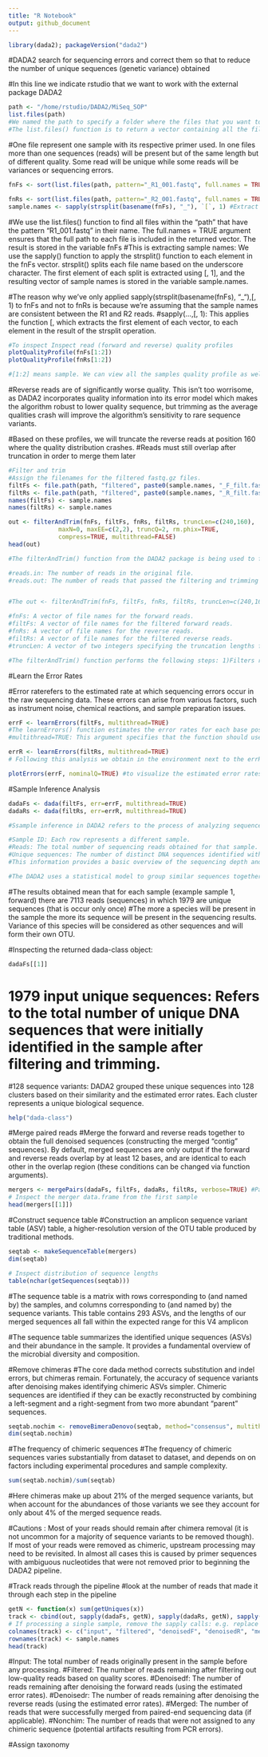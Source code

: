 ```yaml
---
title: "R Notebook"
output: github_document
---
```


```r
library(dada2); packageVersion("dada2")
```
#DADA2 search for sequencing errors and correct them so that to reduce the number of unique sequences (genetic variance) obtained

#In this line we indicate rstudio that we want to work with the external package DADA2

```r
path <- "/home/rstudio/DADA2/MiSeq_SOP"
list.files(path)
#We named the path to specify a folder where the files that you want to list are located
#The list.files() function is to return a vector containing all the files names that are in our path
```

#One file represent one sample with its respective primer used. In one files more than one sequences (reads) will be present but of the same length but of different quality. Some read will be unique while some reads will be variances or sequencing errors.
```r
fnFs <- sort(list.files(path, pattern="_R1_001.fastq", full.names = TRUE))

fnRs <- sort(list.files(path, pattern="_R2_001.fastq", full.names = TRUE))
sample.names <- sapply(strsplit(basename(fnFs), "_"), `[`, 1) #Extract sample names, assuming filenames have format: SAMPLENAME_XXX.fastq
```

#We use the list.files() function to find all files within the "path" that have the pattern "R1_001.fastq" in their name. The full.names = TRUE argument ensures that the full path to each file is included in the returned vector. The result is stored in the variable fnFs
#This is extracting sample names: We use the sapply() function to apply the strsplit() function to each element in the fnFs vector. strsplit() splits each file name based on the underscore character. The first element of each split is extracted using [, 1], and the resulting vector of sample names is stored in the variable sample.names.

#The reason why we've only applied sapply(strsplit(basename(fnFs), "_"),[, 1) to fnFs and not to fnRs is because we're assuming that the sample names are consistent between the R1 and R2 reads.
#sapply(...,[, 1): This applies the function [, which extracts the first element of each vector, to each element in the result of the strsplit operation.

```r
#To inspect Inspect read (forward and reverse) quality profiles
plotQualityProfile(fnFs[1:2])
plotQualityProfile(fnRs[1:2])

#[1:2] means sample. We can view all the samples quality profile as well

```

#Reverse reads are of significantly worse quality. This isn’t too worrisome, as DADA2 incorporates quality information into its error model which makes the algorithm robust to lower quality sequence, but trimming as the average qualities crash will improve the algorithm’s sensitivity to rare sequence variants. 

#Based on these profiles, we will truncate the reverse reads at position 160 where the quality distribution crashes.
#Reads must still overlap after truncation in order to merge them later


```r
#Filter and trim
#Assign the filenames for the filtered fastq.gz files.
filtFs <- file.path(path, "filtered", paste0(sample.names, "_F_filt.fastq.gz"))
filtRs <- file.path(path, "filtered", paste0(sample.names, "_R_filt.fastq.gz")) #Place filtered files in filtered/subdirectory
names(filtFs) <- sample.names
names(filtRs) <- sample.names
```
```r
out <- filterAndTrim(fnFs, filtFs, fnRs, filtRs, truncLen=c(240,160),
              maxN=0, maxEE=c(2,2), truncQ=2, rm.phix=TRUE,
              compress=TRUE, multithread=FALSE)
head(out)

#The filterAndTrim() function from the DADA2 package is being used to filter and trim the fastq files. This step removes low-quality reads and trims the reads to a specific position.

#reads.in: The number of reads in the original file.
#reads.out: The number of reads that passed the filtering and trimming steps.


#The out <- filterAndTrim(fnFs, filtFs, fnRs, filtRs, truncLen=c(240,160)) line in the DADA2 package is used to filter and trim paired-end fastq files. Here's a breakdown of the arguments:

#fnFs: A vector of file names for the forward reads.
#filtFs: A vector of file names for the filtered forward reads.
#fnRs: A vector of file names for the reverse reads.
#filtRs: A vector of file names for the filtered reverse reads.
#truncLen: A vector of two integers specifying the truncation lengths for the forward and reverse reads, respectively. In this case, the forward reads will be truncated to 240 base pairs and the reverse reads will be truncated to 160 base pairs.

#The filterAndTrim() function performs the following steps: 1)Filters reads: It removes low-quality reads based on their quality scores. 2)Trims reads: It trims the reads to the specified truncation lengths. 3) Writes filtered reads: It writes the filtered reads to the files specified in filtFs and filtRs.
```

#Learn the Error Rates

#Error raterefers to the estimated rate at which sequencing errors occur in the raw sequencing data. These errors can arise from various factors, such as instrument noise, chemical reactions, and sample preparation issues.

```r
errF <- learnErrors(filtFs, multithread=TRUE)
#The learnErrors() function estimates the error rates for each base position in the filtered reads. This information is used by DADA2 to denoise the data and assign reads to OTUs.
#multithread=TRUE: This argument specifies that the function should use multiple threads to speed up the computation.
```
```r
errR <- learnErrors(filtRs, multithread=TRUE)
# Following this analysis we obtain in the environment next to the errR vector "list of 3". The "List of 3" in the context of the DADA2 refers to the three main output objects created during the error rate learning process: 1) errR: This object contains the estimated error rates for each base position in the filtered reads. It is a matrix where each row corresponds to a base position and each column corresponds to a different nucleotide (A, C, G, or T). The values in the matrix represent the probability of a sequencing error occurring at that specific base position. 2) filts: This object is a character vector containing the file paths of the filtered reads. These files are used as input for subsequent steps in the DADA2 pipeline. 3) fnRs: This object is a character vector containing the file paths of the reverse reads. These files are used in conjunction with the forward reads (stored in filts) for paired-end sequencing data. These three objects are essential for the denoising and OTU assignment steps in the DADA2 pipeline, as they provide the necessary information about the sequencing error rates and the filtered read data.
```
```r
plotErrors(errF, nominalQ=TRUE) #to visualize the estimated error rates
```

#Sample Inference Analysis
```r
dadaFs <- dada(filtFs, err=errF, multithread=TRUE)
dadaRs <- dada(filtRs, err=errR, multithread=TRUE)

#Ssample inference in DADA2 refers to the process of analyzing sequence data to identify and quantify unique biological sequences (OTUs or ASVs) within a sample. It's a crucial step in understanding the microbial diversity present in a given environment.

#Sample ID: Each row represents a different sample.
#Reads: The total number of sequencing reads obtained for that sample.
#Unique sequences: The number of distinct DNA sequences identified within the sample.
#This information provides a basic overview of the sequencing depth and diversity observed in each sample.

#The DADA2 uses a statistical model to group similar sequences together, assuming that differences between sequences are due to sequencing errors rather than biological variation. This process helps to reduce the number of unique sequences and makes it easier to identify and analyze the dominant microbial populations in the sample. In summary, sample inference in DADA2 is essential for understanding the microbial composition of a sample and for making inferences about the ecological processes occurring within that environment.
```
#The results obtained mean that for each sample (example sample 1, forward) there are 7113 reads (sequences) in which 1979 are unique sequences (that is occur only once)
#The more a species will be present in the sample the more its sequence will be present in the sequencing results. Variance of this species will be considered as other sequences and will form their own OTU. 


#Inspecting the returned dada-class object:
```r
dadaFs[[1]]
```
# 1979 input unique sequences: Refers to the total number of unique DNA sequences that were initially identified in the sample after filtering and trimming.
#128 sequence variants: DADA2 grouped these unique sequences into 128 clusters based on their similarity and the estimated error rates. Each cluster represents a unique biological sequence.


```r
help("dada-class")
```


#Merge paired reads
#Merge the forward and reverse reads together to obtain the full denoised sequences (constructing the merged “contig” sequences). By default, merged sequences are only output if the forward and reverse reads overlap by at least 12 bases, and are identical to each other in the overlap region (these conditions can be changed via function arguments).


```r
mergers <- mergePairs(dadaFs, filtFs, dadaRs, filtRs, verbose=TRUE) #Paired reads that did not exactly overlap were removed by mergePairs, further reducing spurious output.
# Inspect the merger data.frame from the first sample
head(mergers[[1]])
```

#Construct sequence table
#Construction an amplicon sequence variant table (ASV) table, a higher-resolution version of the OTU table produced by traditional methods.
```r
seqtab <- makeSequenceTable(mergers)
dim(seqtab)
```
```r
# Inspect distribution of sequence lengths
table(nchar(getSequences(seqtab)))
```
#The sequence table is a matrix with rows corresponding to (and named by) the samples, and columns corresponding to (and named by) the sequence variants. This table contains 293 ASVs, and the lengths of our merged sequences all fall within the expected range for this V4 amplicon

#The sequence table summarizes the identified unique sequences (ASVs) and their abundance in the sample. It provides a fundamental overview of the microbial diversity and composition.


#Remove chimeras
#The core dada method corrects substitution and indel errors, but chimeras remain. Fortunately, the accuracy of sequence variants after denoising makes identifying chimeric ASVs simpler. Chimeric sequences are identified if they can be exactly reconstructed by combining a left-segment and a right-segment from two more abundant “parent” sequences.
```r
seqtab.nochim <- removeBimeraDenovo(seqtab, method="consensus", multithread=TRUE, verbose=TRUE)
dim(seqtab.nochim)
```
#The frequency of chimeric sequences 
#The frequency of chimeric sequences varies substantially from dataset to dataset, and depends on on factors including experimental procedures and sample complexity.
```r
sum(seqtab.nochim)/sum(seqtab)
```
#Here chimeras make up about 21% of the merged sequence variants, but when account for the abundances of those variants we see they account for only about 4% of the merged sequence reads.

#Cautions : Most of your reads should remain after chimera removal (it is not uncommon for a majority of sequence variants to be removed though). If most of your reads were removed as chimeric, upstream processing may need to be revisited. In almost all cases this is caused by primer sequences with ambiguous nucleotides that were not removed prior to beginning the DADA2 pipeline.


#Track reads through the pipeline
#look at the number of reads that made it through each step in the pipeline
```r
getN <- function(x) sum(getUniques(x))
track <- cbind(out, sapply(dadaFs, getN), sapply(dadaRs, getN), sapply(mergers, getN), rowSums(seqtab.nochim))
# If processing a single sample, remove the sapply calls: e.g. replace sapply(dadaFs, getN) with getN(dadaFs)
colnames(track) <- c("input", "filtered", "denoisedF", "denoisedR", "merged", "nonchim")
rownames(track) <- sample.names
head(track)
```
#Input: The total number of reads originally present in the sample before any processing.
#Filtered: The number of reads remaining after filtering out low-quality reads based on quality scores.
#Denoisedf: The number of reads remaining after denoising the forward reads (using the estimated error rates).
#Denoisedr: The number of reads remaining after denoising the reverse reads (using the estimated error rates).
#Merged: The number of reads that were successfully merged from paired-end sequencing data (if applicable).
#Nonchim: The number of reads that were not assigned to any chimeric sequence (potential artifacts resulting from PCR errors).


#Assign taxonomy